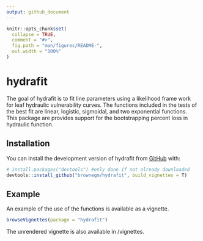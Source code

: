 ```yaml
---
output: github_document
---
```


<!-- README.md is generated from README.Rmd. Please edit that file -->

```r
knitr::opts_chunk$set(
  collapse = TRUE,
  comment = "#>",
  fig.path = "man/figures/README-",
  out.width = "100%"
)
```

# hydrafit

<!-- badges: start -->
<!-- badges: end -->

The goal of hydrafit is to fit line parameters using a likelihood frame work for leaf hydraulic vulnerability curves. The functions included in the tests of the best fit are linear, logistic, sigmoidal, and two exponential functions. This package are provides support for the bootstrapping percent loss in hydraulic function. 

## Installation

You can install the development version of hydrafit from [GitHub](https://github.com/) with:

```r
# install.packages("devtools") #only done if not already downloaded
devtools::install_github("brownegm/hydrafit", build_vignettes = T)
```

## Example

An example of the use of the functions is available as a vignette. 
```r
browseVignettes(package = "hydrafit")
```
The unrendered vignette is also available in /vignettes. 

